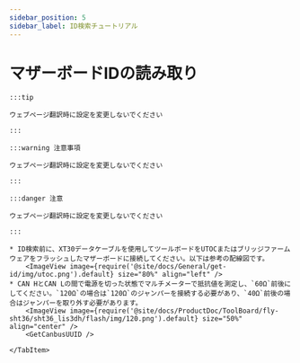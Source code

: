 ```yaml
---
sidebar_position: 5
sidebar_label: ID検索チュートリアル
---
```










# マザーボードIDの読み取り

    :::tip

    ウェブページ翻訳時に設定を変更しないでください

    :::

    :::warning 注意事項

    ウェブページ翻訳時に設定を変更しないでください

    :::

    :::danger 注意

    ウェブページ翻訳時に設定を変更しないでください

    :::

<Tabs>
    <TabItem value="can" label="CANBus UUIDの取得">

    * ID検索前に、XT30データケーブルを使用してツールボードをUTOCまたはブリッジファームウェアをフラッシュしたマザーボードに接続してください。以下は参考の配線図です。
        <ImageView image={require('@site/docs/General/get-id/img/utoc.png').default} size="80%" align="left" />   
    * CAN HとCAN Lの間で電源を切った状態でマルチメーターで抵抗値を測定し、`60Ω`前後にしてください。`120Ω`の場合は`120Ω`のジャンパーを接続する必要があり、`40Ω`前後の場合はジャンパーを取り外す必要があります。
        <ImageView image={require('@site/docs/ProductDoc/ToolBoard/fly-sht36/sht36_lis3dh/flash/img/120.png').default} size="50%" align="center" />    
        <GetCanbusUUID />

    </TabItem>
</Tabs>